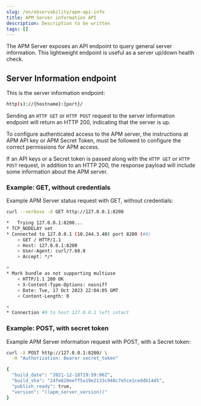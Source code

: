 ```yaml
---
slug: /en/observability/apm-api-info
title: APM Server information API
description: Description to be written
tags: []
---
```


<div id="apm-api-info"></div>

The APM Server exposes an API endpoint to query general server information.
This lightweight endpoint is useful as a server up/down health check.

<div id="apm-api-info-endpoint"></div>

## Server Information endpoint

This is the server information endpoint:

```bash
http(s)://{hostname}:{port}/
```

Sending an `HTTP GET` or `HTTP POST` request to the server information endpoint
will return an HTTP 200, indicating that the server is up.

To configure authenticated access to the APM server,
the instructions at <DocLink slug="/en/observability/apm-api-key">APM API key</DocLink> or <DocLink slug="/en/observability/apm-secret-token">APM Secret Token</DocLink>,
must be followed to configure the correct permissions for APM access.

If an <DocLink slug="/en/observability/apm-api-key">API keys</DocLink> or a <DocLink slug="/en/observability/apm-secret-token">Secret token</DocLink> is passed along with
the `HTTP GET` or `HTTP POST` request, in addition to an HTTP 200,
the response payload will include some information about the APM server.

<div id="apm-api-info-example-get-without-credentials"></div>

### Example: GET, without credentials

Example APM Server status request with GET, without credentials:

```sh
curl --verbose -X GET http://127.0.0.1:8200

*   Trying 127.0.0.1:8200...
* TCP_NODELAY set
* Connected to 127.0.0.1 (10.244.3.40) port 8200 (#0)
    > GET / HTTP/1.1
    > Host: 127.0.0.1:8200
    > User-Agent: curl/7.68.0
    > Accept: */*

>
* Mark bundle as not supporting multiuse
    < HTTP/1.1 200 OK
    < X-Content-Type-Options: nosniff
    < Date: Tue, 17 Oct 2023 22:04:05 GMT
    < Content-Length: 0

<
* Connection #0 to host 127.0.0.1 left intact
```

<div id="apm-api-info-example-post-with-secret-token"></div>

### Example: POST, with secret token

Example APM Server information request with POST, with a <DocLink slug="/en/observability/apm-secret-token">Secret token</DocLink>:

```sh
curl -X POST http://127.0.0.1:8200/ \
  -H "Authorization: Bearer secret_token"

{
  "build_date": "2021-12-18T19:59:06Z",
  "build_sha": "24fe620eeff5a19e2133c940c7e5ce1ceddb1445",
  "publish_ready": true,
  "version": "((apm_server_version))"
}
```
